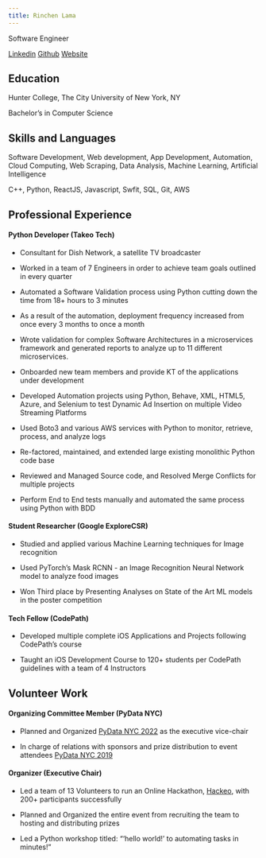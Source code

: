 ```yaml
---
title: Rinchen Lama
---
```


Software Engineer

[Linkedin](https://www.linkedin.com/in/rinchen-lama-8292ba182/)         [Github](https://github.com/rinchenlama0075)        [Website](#)

## Education	 
Hunter College, The City University of New York, NY

Bachelor’s in Computer Science

## Skills and Languages 
Software Development, Web development, App Development, Automation, Cloud Computing, Web Scraping, Data Analysis, Machine Learning, Artificial Intelligence

C++, Python, ReactJS, Javascript, Swfit, SQL, Git, AWS 

## Professional Experience

#### Python Developer (Takeo Tech)					 
- Consultant for Dish Network, a satellite TV broadcaster

- Worked in a team of 7 Engineers in order to achieve team goals outlined in every quarter

- Automated a Software Validation process using Python cutting down the time from 18+ hours to 3 minutes

- As a result of the automation, deployment frequency increased from once every 3 months to once a month

- Wrote validation for complex Software Architectures in a microservices framework and generated reports to analyze up to 11 different microservices.

- Onboarded new team members and provide KT of the applications under development

- Developed Automation projects using Python, Behave, XML, HTML5, Azure, and Selenium to test Dynamic Ad Insertion on multiple Video Streaming Platforms

- Used Boto3 and various AWS services with Python to monitor, retrieve, process, and analyze logs

- Re-factored, maintained, and extended large existing monolithic Python code base

- Reviewed and Managed Source code, and Resolved Merge Conflicts for multiple projects

- Perform End to End tests manually and automated the same process using Python with BDD


#### Student Researcher (Google ExploreCSR)
- Studied and applied various Machine Learning techniques for Image recognition

- Used PyTorch’s Mask RCNN - an Image Recognition Neural Network model to analyze food images

- Won Third place by Presenting Analyses on State of the Art ML models in the poster competition


#### Tech Fellow (CodePath)
- Developed multiple complete iOS Applications and Projects following CodePath’s course

- Taught an iOS Development Course  to 120+ students per CodePath guidelines with a team of 4 Instructors


## Volunteer Work

#### Organizing Committee Member (PyData NYC)	
- Planned and Organized [PyData NYC 2022](https://pydata.org/nyc2022/) as the executive vice-chair

- In charge of relations with sponsors and prize distribution to event attendees [PyData NYC 2019](https://pydata.org/nyc2019/)


#### Organizer (Executive Chair)
- Led a team of 13 Volunteers to run an Online Hackathon, [Hackeo](https://hack.takeo.ai/), with 200+ participants successfully

- Planned and Organized the entire event from recruiting the team to hosting and distributing prizes 

- Led a Python workshop titled: “‘hello world!’ to automating tasks in minutes!” 

